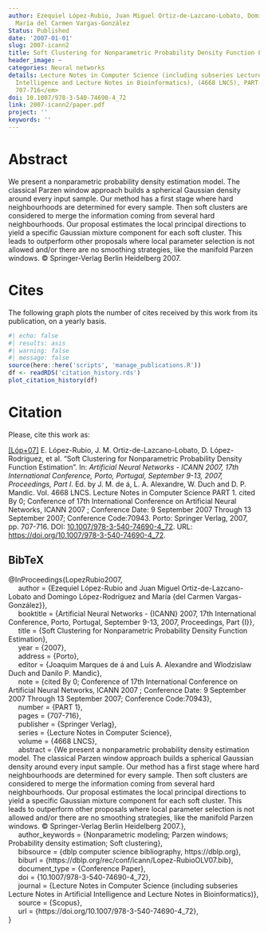 ```yaml
---
author: Ezequiel López-Rubio, Juan Miguel Ortiz-de-Lazcano-Lobato, Domingo López-Rodríguez,
  María del Carmen Vargas-González
Status: Published
date: '2007-01-01'
slug: 2007-icann2
title: Soft Clustering for Nonparametric Probability Density Function Estimation
header_image: ~
categories: Neural networks
details: Lecture Notes in Computer Science (including subseries Lecture Notes in Artificial
  Intelligence and Lecture Notes in Bioinformatics), (4668 LNCS), PART 1, <em>pp.
  707-716</em>
doi: 10.1007/978-3-540-74690-4_72
link: 2007-icann2/paper.pdf
project: ''
keywords: ''
---
```




# Abstract


We present a nonparametric probability density estimation model. The classical Parzen window approach builds a spherical Gaussian density around every input sample. Our method has a first stage where hard neighbourhoods are determined for every sample. Then soft clusters are considered to merge the information coming from several hard neighbourhoods. Our proposal estimates the local principal directions to yield a specific Gaussian mixture component for each soft cluster. This leads to outperform other proposals where local parameter selection is not allowed and/or there are no smoothing strategies, like the manifold Parzen windows. © Springer-Verlag Berlin Heidelberg 2007.





# Cites

The following graph plots the number of cites received by this work from its publication, on a yearly basis.

```r
#| echo: false
#| results: asis
#| warning: false
#| message: false
source(here::here('scripts', 'manage_publications.R'))
df <- readRDS('citation_history.rds')
plot_citation_history(df)
```


# Citation
Please, cite this work as:


<a name=bib-LopezRubio2007></a>[[Lóp+07]](#cite-LopezRubio2007) E. López-Rubio, J. M. Ortiz-de-Lazcano-Lobato, D. López-Rodríguez, et al. “Soft Clustering for Nonparametric Probability Density Function Estimation”. In: _Artificial Neural Networks - ICANN 2007, 17th International Conference, Porto, Portugal, September 9-13, 2007, Proceedings, Part I_. Ed. by J. M. de á, L. A. Alexandre, W. Duch and D. P. Mandic. Vol. 4668 LNCS. Lecture Notes in Computer Science PART 1. cited By 0; Conference of 17th International Conference on Artificial Neural Networks, ICANN 2007 ; Conference Date: 9 September 2007 Through 13 September 2007; Conference Code:70943. Porto: Springer Verlag, 2007, pp. 707-716. DOI: [10.1007/978-3-540-74690-4_72](https://doi.org/10.1007%2F978-3-540-74690-4_72). URL: [https://doi.org/10.1007/978-3-540-74690-4_72](https://doi.org/10.1007/978-3-540-74690-4_72).

::: {.callout-note appearance="minimal" collapse=true}

## BibTeX

@InProceedings{LopezRubio2007,<br>&nbsp;&nbsp;&nbsp;&nbsp;  author = {Ezequiel López-Rubio and Juan Miguel Ortiz-de-Lazcano-Lobato and Domingo López-Rodríguez and María {del Carmen Vargas-González}},<br>&nbsp;&nbsp;&nbsp;&nbsp;  booktitle = {Artificial Neural Networks - {ICANN} 2007, 17th International Conference, Porto, Portugal, September 9-13, 2007, Proceedings, Part {I}},<br>&nbsp;&nbsp;&nbsp;&nbsp;  title = {Soft Clustering for Nonparametric Probability Density Function Estimation},<br>&nbsp;&nbsp;&nbsp;&nbsp;  year = {2007},<br>&nbsp;&nbsp;&nbsp;&nbsp;  address = {Porto},<br>&nbsp;&nbsp;&nbsp;&nbsp;  editor = {Joaquim Marques de á and Luís A. Alexandre and Wlodzislaw Duch and Danilo P. Mandic},<br>&nbsp;&nbsp;&nbsp;&nbsp;  note = {cited By 0; Conference of 17th International Conference on Artificial Neural Networks, ICANN 2007 ; Conference Date: 9 September 2007 Through 13 September 2007; Conference Code:70943},<br>&nbsp;&nbsp;&nbsp;&nbsp;  number = {PART 1},<br>&nbsp;&nbsp;&nbsp;&nbsp;  pages = {707-716},<br>&nbsp;&nbsp;&nbsp;&nbsp;  publisher = {Springer Verlag},<br>&nbsp;&nbsp;&nbsp;&nbsp;  series = {Lecture Notes in Computer Science},<br>&nbsp;&nbsp;&nbsp;&nbsp;  volume = {4668 LNCS},<br>&nbsp;&nbsp;&nbsp;&nbsp;  abstract = {We present a nonparametric probability density estimation model. The classical Parzen window approach builds a spherical Gaussian density around every input sample. Our method has a first stage where hard neighbourhoods are determined for every sample. Then soft clusters are considered to merge the information coming from several hard neighbourhoods. Our proposal estimates the local principal directions to yield a specific Gaussian mixture component for each soft cluster. This leads to outperform other proposals where local parameter selection is not allowed and/or there are no smoothing strategies, like the manifold Parzen windows. © Springer-Verlag Berlin Heidelberg 2007.},<br>&nbsp;&nbsp;&nbsp;&nbsp;  author_keywords = {Nonparametric modeling; Parzen windows; Probability density estimation; Soft clustering},<br>&nbsp;&nbsp;&nbsp;&nbsp;  bibsource = {dblp computer science bibliography, https://dblp.org},<br>&nbsp;&nbsp;&nbsp;&nbsp;  biburl = {https://dblp.org/rec/conf/icann/Lopez-RubioOLV07.bib},<br>&nbsp;&nbsp;&nbsp;&nbsp;  document_type = {Conference Paper},<br>&nbsp;&nbsp;&nbsp;&nbsp;  doi = {10.1007/978-3-540-74690-4_72},<br>&nbsp;&nbsp;&nbsp;&nbsp;  journal = {Lecture Notes in Computer Science (including subseries Lecture Notes in Artificial Intelligence and Lecture Notes in Bioinformatics)},<br>&nbsp;&nbsp;&nbsp;&nbsp;  source = {Scopus},<br>&nbsp;&nbsp;&nbsp;&nbsp;  url = {https://doi.org/10.1007/978-3-540-74690-4_72},<br>}

:::


